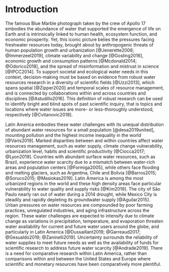 # Introduction

The famous Blue Marble photograph taken by the crew of Apollo 17 embodies the abundance of water that supported the emergence of life on Earth and is intrinsically linked to human health, ecosystem function, and economic prosperity. 
Yet, this iconic picture belies the pressures facing freshwater resources today, brought about by anthropogenic threats of human population growth and urbanization [@Jenerette2006; @Immerzeel2019], climate variability and change [@Gosling2016], economic growth and consumption patterns [@Mcdonald2014; @Odorico2018], and the spread of misinformation and mistrust in science [@IPCC2014]. 
To support societal and ecological water needs in this context, decision-making must be based on evidence from robust water resources research in a diversity of scientific fields [@Uzzi2013], which spans spatial [@Zipper2020] and temporal scales of resource management, and is connected by collaborations within and across countries and disciplines [@Astudillo2016].
This definition of robust research can be used to identify bright and blind spots of past scientific inquiry, that is topics and locations where water issues are more- or less-thoroughly understood, respectively [@Cvitanovic2018].

Latin America embodies these water challenges with its unequal distribution of abundant water resources for a small population [@desa2019united], mounting pollution and the highest income inequality in the world [@Varis2019].
Marked disparities between and within countries affect water resources management, such as water supply, climate change vulnerability, urbanization level, habits and scientific productivity [@Ciocca2017; @Lyon2019].
Countries with abundant surface water resources, such as Brazil, experience water scarcity due to a mismatch between water-rich areas and population centers [@Formiga2005], while others face flooding and melting glaciers, such as Argentina, Chile and Bolivia [@Barros2015; @Soruco2015; @Masiokas2019].
Latin America is among the most urbanized regions in the world and these high density areas face particular vulnerability to water quality and supply risks [@Kim2019].
The city of Sāo Paulo nearly ran out of water during a 2014 drought, while Mexico City is steadily and rapidly depleting its groundwater supply [@Aguilar2015].
Urban pressures on water resources are compounded by poor farming practices, unregulated industries, and aging infrastructure across the region.
These water challenges are expected to intensify due to climate change as variations in precipitation, temperature, and evaporation threaten water availability for current and future water users around the globe, and particularly in Latin America [@Dussaillant2019; @Garreaud2017; @Gesualdo2019; @Zaninelli2019].
Uncertainty surrounds the reliability of water supplies to meet future needs as well as the availability of funds for scientific research to address future water scarcity [@Andrade2019].
There is a need for comparative research within Latin America, rather than comparisons within and between the United States and Europe where scientific and monetary resources have been comparatively more plentiful.
